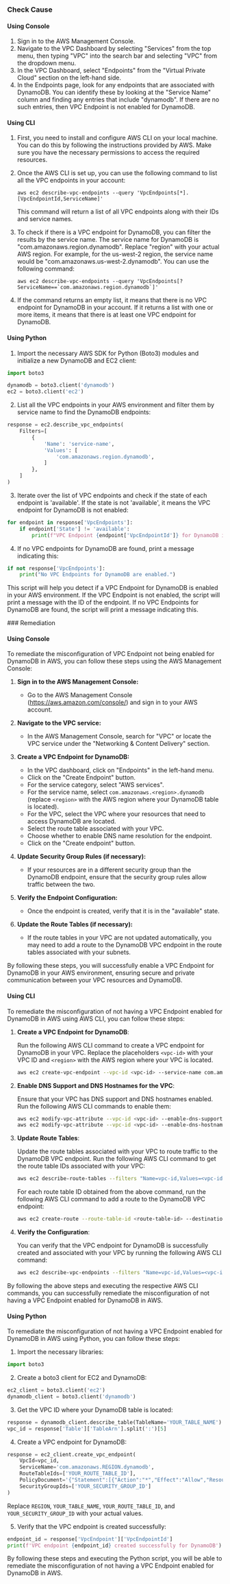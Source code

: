 

<Tabs><Tab title='Cause'>
### Check Cause

#### Using Console

1. Sign in to the AWS Management Console.
2. Navigate to the VPC Dashboard by selecting "Services" from the top menu, then typing "VPC" into the search bar and selecting "VPC" from the dropdown menu.
3. In the VPC Dashboard, select "Endpoints" from the "Virtual Private Cloud" section on the left-hand side.
4. In the Endpoints page, look for any endpoints that are associated with DynamoDB. You can identify these by looking at the "Service Name" column and finding any entries that include "dynamodb". If there are no such entries, then VPC Endpoint is not enabled for DynamoDB.

#### Using CLI

1. First, you need to install and configure AWS CLI on your local machine. You can do this by following the instructions provided by AWS. Make sure you have the necessary permissions to access the required resources.

2. Once the AWS CLI is set up, you can use the following command to list all the VPC endpoints in your account:

   ```
   aws ec2 describe-vpc-endpoints --query 'VpcEndpoints[*].[VpcEndpointId,ServiceName]'
   ```

   This command will return a list of all VPC endpoints along with their IDs and service names.

3. To check if there is a VPC endpoint for DynamoDB, you can filter the results by the service name. The service name for DynamoDB is "com.amazonaws.region.dynamodb". Replace "region" with your actual AWS region. For example, for the us-west-2 region, the service name would be "com.amazonaws.us-west-2.dynamodb". You can use the following command:

   ```
   aws ec2 describe-vpc-endpoints --query 'VpcEndpoints[?ServiceName==`com.amazonaws.region.dynamodb`]'
   ```

4. If the command returns an empty list, it means that there is no VPC endpoint for DynamoDB in your account. If it returns a list with one or more items, it means that there is at least one VPC endpoint for DynamoDB.

#### Using Python

1. Import the necessary AWS SDK for Python (Boto3) modules and initialize a new DynamoDB and EC2 client:

```python
import boto3

dynamodb = boto3.client('dynamodb')
ec2 = boto3.client('ec2')
```

2. List all the VPC endpoints in your AWS environment and filter them by service name to find the DynamoDB endpoints:

```python
response = ec2.describe_vpc_endpoints(
    Filters=[
        {
            'Name': 'service-name',
            'Values': [
                'com.amazonaws.region.dynamodb',
            ]
        },
    ]
)
```

3. Iterate over the list of VPC endpoints and check if the state of each endpoint is 'available'. If the state is not 'available', it means the VPC endpoint for DynamoDB is not enabled:

```python
for endpoint in response['VpcEndpoints']:
    if endpoint['State'] != 'available':
        print(f"VPC Endpoint {endpoint['VpcEndpointId']} for DynamoDB is not enabled.")
```

4. If no VPC endpoints for DynamoDB are found, print a message indicating this:

```python
if not response['VpcEndpoints']:
    print("No VPC Endpoints for DynamoDB are enabled.")
```

This script will help you detect if a VPC Endpoint for DynamoDB is enabled in your AWS environment. If the VPC Endpoint is not enabled, the script will print a message with the ID of the endpoint. If no VPC Endpoints for DynamoDB are found, the script will print a message indicating this.

</Tab>

<Tab title='Remediation'>
### Remediation

#### Using Console

To remediate the misconfiguration of VPC Endpoint not being enabled for DynamoDB in AWS, you can follow these steps using the AWS Management Console:

1. **Sign in to the AWS Management Console:**
   - Go to the AWS Management Console (https://aws.amazon.com/console/) and sign in to your AWS account.

2. **Navigate to the VPC service:**
   - In the AWS Management Console, search for "VPC" or locate the VPC service under the "Networking & Content Delivery" section.

3. **Create a VPC Endpoint for DynamoDB:**
   - In the VPC dashboard, click on "Endpoints" in the left-hand menu.
   - Click on the "Create Endpoint" button.
   - For the service category, select "AWS services".
   - For the service name, select `com.amazonaws.<region>.dynamodb` (replace `<region>` with the AWS region where your DynamoDB table is located).
   - For the VPC, select the VPC where your resources that need to access DynamoDB are located.
   - Select the route table associated with your VPC.
   - Choose whether to enable DNS name resolution for the endpoint.
   - Click on the "Create endpoint" button.

4. **Update Security Group Rules (if necessary):**
   - If your resources are in a different security group than the DynamoDB endpoint, ensure that the security group rules allow traffic between the two.

5. **Verify the Endpoint Configuration:**
   - Once the endpoint is created, verify that it is in the "available" state.

6. **Update the Route Tables (if necessary):**
   - If the route tables in your VPC are not updated automatically, you may need to add a route to the DynamoDB VPC endpoint in the route tables associated with your subnets.

By following these steps, you will successfully enable a VPC Endpoint for DynamoDB in your AWS environment, ensuring secure and private communication between your VPC resources and DynamoDB.

#### Using CLI

To remediate the misconfiguration of not having a VPC Endpoint enabled for DynamoDB in AWS using AWS CLI, you can follow these steps:

1. **Create a VPC Endpoint for DynamoDB**:
   
   Run the following AWS CLI command to create a VPC endpoint for DynamoDB in your VPC. Replace the placeholders `<vpc-id>` with your VPC ID and `<region>` with the AWS region where your VPC is located.

   ```bash
   aws ec2 create-vpc-endpoint --vpc-id <vpc-id> --service-name com.amazonaws.<region>.dynamodb
   ```

2. **Enable DNS Support and DNS Hostnames for the VPC**:

   Ensure that your VPC has DNS support and DNS hostnames enabled. Run the following AWS CLI commands to enable them:

   ```bash
   aws ec2 modify-vpc-attribute --vpc-id <vpc-id> --enable-dns-support
   aws ec2 modify-vpc-attribute --vpc-id <vpc-id> --enable-dns-hostnames
   ```

3. **Update Route Tables**:

   Update the route tables associated with your VPC to route traffic to the DynamoDB VPC endpoint. Run the following AWS CLI command to get the route table IDs associated with your VPC:

   ```bash
   aws ec2 describe-route-tables --filters "Name=vpc-id,Values=<vpc-id>" --query "RouteTables[].RouteTableId" --output text
   ```

   For each route table ID obtained from the above command, run the following AWS CLI command to add a route to the DynamoDB VPC endpoint:

   ```bash
   aws ec2 create-route --route-table-id <route-table-id> --destination-cidr-block 0.0.0.0/0 --vpc-endpoint-id <vpc-endpoint-id>
   ```

4. **Verify the Configuration**:

   You can verify that the VPC endpoint for DynamoDB is successfully created and associated with your VPC by running the following AWS CLI command:

   ```bash
   aws ec2 describe-vpc-endpoints --filters "Name=vpc-id,Values=<vpc-id>" --query "VpcEndpoints[?ServiceName=='com.amazonaws.<region>.dynamodb']"
   ```

By following the above steps and executing the respective AWS CLI commands, you can successfully remediate the misconfiguration of not having a VPC Endpoint enabled for DynamoDB in AWS.

#### Using Python

To remediate the misconfiguration of not having a VPC Endpoint enabled for DynamoDB in AWS using Python, you can follow these steps:

1. Import the necessary libraries:
```python
import boto3
```

2. Create a boto3 client for EC2 and DynamoDB:
```python
ec2_client = boto3.client('ec2')
dynamodb_client = boto3.client('dynamodb')
```

3. Get the VPC ID where your DynamoDB table is located:
```python
response = dynamodb_client.describe_table(TableName='YOUR_TABLE_NAME')
vpc_id = response['Table']['TableArn'].split(':')[5]
```

4. Create a VPC endpoint for DynamoDB:
```python
response = ec2_client.create_vpc_endpoint(
    VpcId=vpc_id,
    ServiceName='com.amazonaws.REGION.dynamodb',
    RouteTableIds=['YOUR_ROUTE_TABLE_ID'],
    PolicyDocument='{"Statement":[{"Action":"*","Effect":"Allow","Resource":"*","Principal":"*"}]}',
    SecurityGroupIds=['YOUR_SECURITY_GROUP_ID']
)
```
Replace `REGION`, `YOUR_TABLE_NAME`, `YOUR_ROUTE_TABLE_ID`, and `YOUR_SECURITY_GROUP_ID` with your actual values.

5. Verify that the VPC endpoint is created successfully:
```python
endpoint_id = response['VpcEndpoint']['VpcEndpointId']
print(f'VPC endpoint {endpoint_id} created successfully for DynamoDB')
```

By following these steps and executing the Python script, you will be able to remediate the misconfiguration of not having a VPC Endpoint enabled for DynamoDB in AWS.


</Tab>
</Tabs>